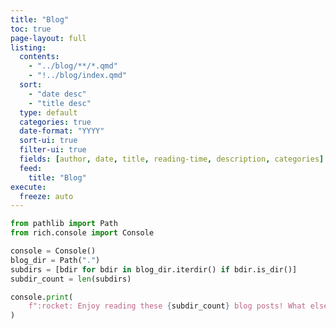 ```yaml
---
title: "Blog"
toc: true
page-layout: full
listing:
  contents:
    - "../blog/**/*.qmd"
    - "!../blog/index.qmd"
  sort:
    - "date desc"
    - "title desc"
  type: default
  categories: true
  date-format: "YYYY"
  sort-ui: true
  filter-ui: true
  fields: [author, date, title, reading-time, description, categories]
  feed:
    title: "Blog"
execute:
  freeze: auto
---
```


```python
from pathlib import Path
from rich.console import Console

console = Console()
blog_dir = Path(".")
subdirs = [bdir for bdir in blog_dir.iterdir() if bdir.is_dir()]
subdir_count = len(subdirs)

console.print(
    f":rocket: Enjoy reading these {subdir_count} blog posts! What else should I write about?"
)
```
